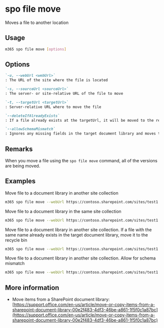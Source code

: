 
# spo file move

Moves a file to another location

## Usage

```sh
m365 spo file move [options]
```

## Options

```md defintion-list
`-u, --webUrl <webUrl>`
: The URL of the site where the file is located

`-s, --sourceUrl <sourceUrl>`
: The server- or site-relative URL of the file to move

`-t, --targetUrl <targetUrl>`
: Server-relative URL where to move the file

`--deleteIfAlreadyExists`
: If a file already exists at the targetUrl, it will be moved to the recycle bin. If omitted, the move operation will be canceled if the file already exists at the targetUrl location

`--allowSchemaMismatch`
: Ignores any missing fields in the target document library and moves the file anyway
```

<Global />

## Remarks

When you move a file using the `spo file move` command, all of the versions are being moved.

## Examples

Move file to a document library in another site collection

```sh
m365 spo file move --webUrl https://contoso.sharepoint.com/sites/test1 --sourceUrl /sites/test1/Shared%20Documents/sp1.pdf --targetUrl /sites/test2/Shared%20Documents/
```

Move file to a document library in the same site collection

```sh
m365 spo file move --webUrl https://contoso.sharepoint.com/sites/test1 --sourceUrl /Shared%20Documents/sp1.pdf --targetUrl /sites/test1/HRDocuments/
```

Move file to a document library in another site collection. If a file with the same name already exists in the target document library, move it to the recycle bin

```sh
m365 spo file move --webUrl https://contoso.sharepoint.com/sites/test1 --sourceUrl /Shared%20Documents/sp1.pdf --targetUrl /sites/test2/Shared%20Documents/ --deleteIfAlreadyExists
```

Move file to a document library in another site collection. Allow for schema mismatch

 ```sh
m365 spo file move --webUrl https://contoso.sharepoint.com/sites/test1 --sourceUrl /sites/test1/Shared%20Documents/sp1.pdf --targetUrl /sites/test2/Shared%20Documents/ --allowSchemaMismatch
```


## More information

- Move items from a SharePoint document library: [https://support.office.com/en-us/article/move-or-copy-items-from-a-sharepoint-document-library-00e2f483-4df3-46be-a861-1f5f0c1a87bc](https://support.office.com/en-us/article/move-or-copy-items-from-a-sharepoint-document-library-00e2f483-4df3-46be-a861-1f5f0c1a87bc)
